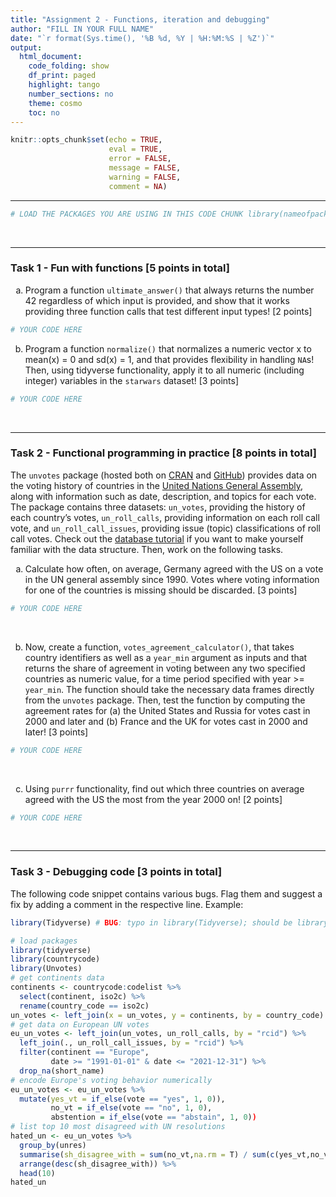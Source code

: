 ```yaml
---
title: "Assignment 2 - Functions, iteration and debugging"
author: "FILL IN YOUR FULL NAME"
date: "`r format(Sys.time(), '%B %d, %Y | %H:%M:%S | %Z')`"
output:
  html_document:
    code_folding: show
    df_print: paged
    highlight: tango
    number_sections: no
    theme: cosmo
    toc: no
---
```

  
<style>
div.answer {background-color:#f3f0ff; border-radius: 5px; padding: 20px;}
</style>

```r
knitr::opts_chunk$set(echo = TRUE,
                      eval = TRUE,
                      error = FALSE,
                      message = FALSE,
                      warning = FALSE,
                      comment = NA)
```

<!-- Do not forget to input your Github username in the YAML configuration up there --> 

***

```r
# LOAD THE PACKAGES YOU ARE USING IN THIS CODE CHUNK library(nameofpackage)
```

<br>

***


### Task 1 - Fun with functions [5 points in total]

a) Program a function `ultimate_answer()` that always returns the number 42 regardless of which input is provided, and show that it works providing three function calls that test different input types! [2 points]

```r
# YOUR CODE HERE
```

b) Program a function `normalize()` that normalizes a numeric vector x to mean(x) = 0 and sd(x) = 1, and that provides flexibility in handling `NA`s! Then, using tidyverse functionality, apply it to all numeric (including integer) variables in the `starwars` dataset! [3 points]

```r
# YOUR CODE HERE
```

<br>

***

### Task 2 - Functional programming in practice [8 points in total]

The `unvotes` package (hosted both on [CRAN](https://cran.r-project.org/web/packages/unvotes/index.html) and [GitHub](https://github.com/dgrtwo/unvotes)) provides data on the voting history of countries in the [United Nations General Assembly](http://www.un.org/en/ga/), along with information such as date, description, and topics for each vote. The package contains three datasets: `un_votes`, providing the history of each country's votes, `un_roll_calls`, providing information on each roll call vote, and `un_roll_call_issues`, providing issue (topic) classifications of roll call votes. Check out the [database tutorial](https://github.com/dgrtwo/unvotes) if you want to make yourself familiar with the data structure. Then, work on the following tasks.

a) Calculate how often, on average, Germany agreed with the US on a vote in the UN general assembly since 1990. Votes where voting information for one of the countries is missing should be discarded. [3 points]

```r
# YOUR CODE HERE
```

<br>

b) Now, create a function, `votes_agreement_calculator()`, that takes country identifiers as well as a `year_min` argument as inputs and that returns the share of agreement in voting between any two specified countries as numeric value, for a time period specified with year >= `year_min`. The function should take the necessary data frames directly from the `unvotes` package. Then, test the function by computing the agreement rates for (a) the United States and Russia for votes cast in 2000 and later and (b) France and the UK for votes cast in 2000 and later! [3 points]

```r
# YOUR CODE HERE
```


<br>

c) Using `purrr` functionality, find out which three countries on average agreed with the US the most from the year 2000 on! [2 points]

```r
# YOUR CODE HERE
```

<br>

***

### Task 3 - Debugging code [3 points in total]

The following code snippet contains various bugs. Flag them and suggest a fix by adding a comment in the respective line. Example:

```r
library(Tidyverse) # BUG: typo in library(Tidyverse); should be library(tidyverse) instead
```

```r
# load packages
library(tidyverse)
library(countrycode)
library(Unvotes)
# get continents data
continents <- countrycode:codelist %>%
  select(continent, iso2c) %>%
  rename(country_code == iso2c)
un_votes <- left_join(x = un_votes, y = continents, by = country_code)
# get data on European UN votes
eu_un_votes <- left_join(un_votes, un_roll_calls, by = "rcid") %>%
  left_join(., un_roll_call_issues, by = "rcid") %>% 
  filter(continent == "Europe", 
         date >= "1991-01-01" & date <= "2021-12-31") %>% 
  drop_na(short_name)
# encode Europe's voting behavior numerically
eu_un_votes <- eu_un_votes %>% 
  mutate(yes_vt = if_else(vote == "yes", 1, 0)),
         no_vt = if_else(vote == "no", 1, 0),
         abstention = if_else(vote == "abstain", 1, 0))
# list top 10 most disagreed with UN resolutions
hated_un <- eu_un_votes %>%
  group_by(unres)
  summarise(sh_disagree_with = sum(no_vt,na.rm = T) / sum(c(yes_vt,no_vt, abstention), na.rm = T)) %>% 
  arrange(desc(sh_disagree_with)) %>% 
  head(10)
hated_un
``` 


